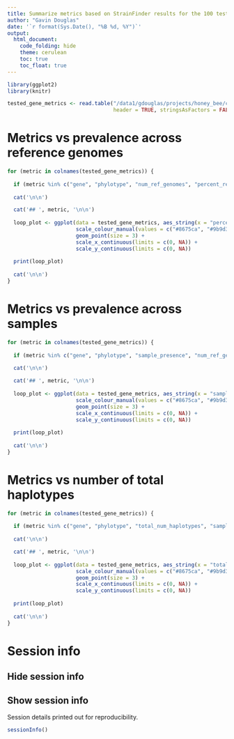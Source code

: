 ```yaml
---
title: Summarize metrics based on StrainFinder results for the 100 test genes that were run
author: "Gavin Douglas"
date: '`r format(Sys.Date(), "%B %d, %Y")`'
output:
  html_document:
    code_folding: hide
    theme: cerulean
    toc: true
    toc_float: true
---
```


```r
library(ggplot2)
library(knitr)
```

```r
tested_gene_metrics <- read.table("/data1/gdouglas/projects/honey_bee/combined_Ellegaard.2019.2020/StrainFinder_running/test_representative_genes/gene_haplotype_metrics.tsv",
                                  header = TRUE, stringsAsFactors = FALSE, sep = "\t")
```

# Metrics vs prevalence across reference genomes {.tabset}

```r

for (metric in colnames(tested_gene_metrics)) {
  
  if (metric %in% c("gene", "phylotype", "num_ref_genomes", "percent_ref_genomes")) { next }
  
  cat('\n\n')

  cat('## ', metric, '\n\n')
  
  loop_plot <- ggplot(data = tested_gene_metrics, aes_string(x = "percent_ref_genomes", y = metric, colour = "phylotype")) +
                      scale_colour_manual(values = c("#8675ca", "#9b9d3f", "#c9578c", "#50ac72", "#c96840")) +
                      geom_point(size = 3) +                                                                                                               
                      scale_x_continuous(limits = c(0, NA)) +
                      scale_y_continuous(limits = c(0, NA))
                      
  print(loop_plot)
  
  cat('\n\n')
}

```


# Metrics vs prevalence across samples {.tabset}

```r

for (metric in colnames(tested_gene_metrics)) {
  
  if (metric %in% c("gene", "phylotype", "sample_presence", "num_ref_genomes", "percent_ref_genomes")) { next }
  
  cat('\n\n')

  cat('## ', metric, '\n\n')
  
  loop_plot <- ggplot(data = tested_gene_metrics, aes_string(x = "sample_presence", y = metric, colour = "phylotype")) +
                      scale_colour_manual(values = c("#8675ca", "#9b9d3f", "#c9578c", "#50ac72", "#c96840")) +
                      geom_point(size = 3) +
                      scale_x_continuous(limits = c(0, NA)) +
                      scale_y_continuous(limits = c(0, NA))
                      
  print(loop_plot)
  
  cat('\n\n')
}

```



# Metrics vs number of total haplotypes {.tabset}

```r
for (metric in colnames(tested_gene_metrics)) {
  
  if (metric %in% c("gene", "phylotype", "total_num_haplotypes", "sample_presence", "num_ref_genomes", "percent_ref_genomes")) { next }
  
  cat('\n\n')

  cat('## ', metric, '\n\n')
  
  loop_plot <- ggplot(data = tested_gene_metrics, aes_string(x = "total_num_haplotypes", y = metric, colour = "phylotype")) +
                      scale_colour_manual(values = c("#8675ca", "#9b9d3f", "#c9578c", "#50ac72", "#c96840")) +
                      geom_point(size = 3) +
                      scale_x_continuous(limits = c(0, NA)) +
                      scale_y_continuous(limits = c(0, NA))
                      
  print(loop_plot)
  
  cat('\n\n')
}

```


# Session info {.tabset}

## Hide session info

## Show session info

Session details printed out for reproducibility.

```r
sessionInfo()
```
